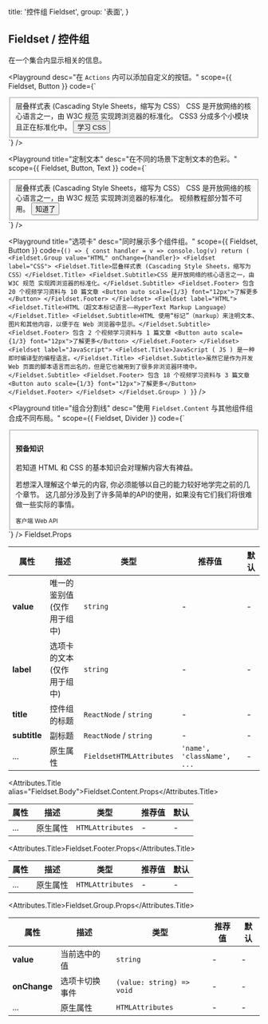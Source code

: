 
  title: '控件组 Fieldset',
  group: '表面',
}

## Fieldset / 控件组

在一个集合内显示相关的信息。

<Playground
  desc="在 `Actions` 内可以添加自定义的按钮。"
  scope={{ Fieldset, Button }}
  code={`
<Fieldset>
  <Fieldset.Title>层叠样式表 (Cascading Style Sheets，缩写为 CSS）</Fieldset.Title>
  <Fieldset.Subtitle>CSS 是开放网络的核心语言之一，由 W3C 规范 实现跨浏览器的标准化。</Fieldset.Subtitle>
  <Fieldset.Footer>
    CSS3 分成多个小模块且正在标准化中。
    <Button auto scale={1/3} font="12px">学习 CSS</Button>
  </Fieldset.Footer>
</Fieldset>
`}
/>

<Playground
  title="定制文本"
  desc="在不同的场景下定制文本的色彩。"
  scope={{ Fieldset, Button, Text }}
  code={`
<Fieldset>
  <Fieldset.Title>层叠样式表 (Cascading Style Sheets，缩写为 CSS）</Fieldset.Title>
  <Fieldset.Subtitle>CSS 是开放网络的核心语言之一，由 W3C 规范 实现跨浏览器的标准化。</Fieldset.Subtitle>
  <Fieldset.Footer>
    <Text type="error">视频教程部分暂不可用。</Text>
    <Button auto scale={1/3} type="error" font="12px">知道了</Button>
  </Fieldset.Footer>
</Fieldset>
`}
/>

<Playground
  title="选项卡"
  desc="同时展示多个组件组。"
  scope={{ Fieldset, Button }}
  code={`
() => {
  const handler = v => console.log(v)
  return (
    <Fieldset.Group value="HTML" onChange={handler}>
    <Fieldset label="CSS">
      <Fieldset.Title>层叠样式表 (Cascading Style Sheets，缩写为 CSS）</Fieldset.Title>
      <Fieldset.Subtitle>CSS 是开放网络的核心语言之一，由 W3C 规范 实现跨浏览器的标准化。</Fieldset.Subtitle>
      <Fieldset.Footer>
        包含 20 个视频学习资料与 10 篇文章
        <Button auto scale={1/3} font="12px">了解更多</Button>
      </Fieldset.Footer>
    </Fieldset>
    <Fieldset label="HTML">
      <Fieldset.Title>HTML（超文本标记语言——HyperText Markup Language）</Fieldset.Title>
      <Fieldset.Subtitle>HTML 使用“标记”（markup）来注明文本、图片和其他内容，以便于在 Web 浏览器中显示。</Fieldset.Subtitle>
      <Fieldset.Footer>
        包含 2 个视频学习资料与 1 篇文章
        <Button auto scale={1/3} font="12px">了解更多</Button>
      </Fieldset.Footer>
    </Fieldset>
    <Fieldset label="JavaScript">
      <Fieldset.Title>JavaScript ( JS ) 是一种即时编译型的编程语言。</Fieldset.Title>
      <Fieldset.Subtitle>虽然它是作为开发Web 页面的脚本语言而出名的，但是它也被用到了很多非浏览器环境中。</Fieldset.Subtitle>
      <Fieldset.Footer>
        包含 18 个视频学习资料与 3 篇文章
        <Button auto scale={1/3} font="12px">了解更多</Button>
      </Fieldset.Footer>
    </Fieldset>
    </Fieldset.Group>
  )
}
`}
/>

<Playground
  title="组合分割线"
  desc="使用 `Fieldset.Content` 与其他组件组合成不同布局。"
  scope={{ Fieldset, Divider }}
  code={`
<Fieldset>
  <Fieldset.Content style={{ paddingTop: '10pt', paddingBottom: '10pt' }}>
    <h4>预备知识</h4>
  </Fieldset.Content>
  <Divider my={0} />
  <Fieldset.Content>
    <Fieldset.Title>若知道 HTML 和 CSS 的基本知识会对理解内容大有裨益。</Fieldset.Title>
    <p>若想深入理解这个单元的内容, 你必须能够以自己的能力较好地学完之前的几个章节。
    这几部分涉及到了许多简单的API的使用，如果没有它们我们将很难做一些实际的事情。</p>
  </Fieldset.Content>
  <Fieldset.Footer>
    <small>客户端 Web API</small>
  </Fieldset.Footer>
</Fieldset>
`}
/>

<Attributes edit="/pages/zh-cn/components/fieldset.mdx">
<Attributes.Title>Fieldset.Props</Attributes.Title>

| 属性         | 描述                        | 类型                     | 推荐值                     | 默认 |
| ------------ | --------------------------- | ------------------------ | -------------------------- | ---- |
| **value**    | 唯一的鉴别值 (仅作用于组中) | `string`                 | -                          | -    |
| **label**    | 选项卡的文本 (仅作用于组中) | `string`                 | -                          | -    |
| **title**    | 控件组的标题                | `ReactNode` / `string`   | -                          | -    |
| **subtitle** | 副标题                      | `ReactNode` / `string`   | -                          | -    |
| ...          | 原生属性                    | `FieldsetHTMLAttributes` | `'name', 'className', ...` | -    |

<Attributes.Title alias="Fieldset.Body">Fieldset.Content.Props</Attributes.Title>

| 属性 | 描述     | 类型             | 推荐值 | 默认 |
| ---- | -------- | ---------------- | ------ | ---- |
| ...  | 原生属性 | `HTMLAttributes` | -      | -    |

<Attributes.Title>Fieldset.Footer.Props</Attributes.Title>

| 属性 | 描述     | 类型             | 推荐值 | 默认 |
| ---- | -------- | ---------------- | ------ | ---- |
| ...  | 原生属性 | `HTMLAttributes` | -      | -    |

<Attributes.Title>Fieldset.Group.Props</Attributes.Title>

| 属性         | 描述           | 类型                      | 推荐值 | 默认 |
| ------------ | -------------- | ------------------------- | ------ | ---- |
| **value**    | 当前选中的值   | `string`                  | -      | -    |
| **onChange** | 选项卡切换事件 | `(value: string) => void` | -      | -    |
| ...          | 原生属性       | `HTMLAttributes`          | -      | -    |

</Attributes>

